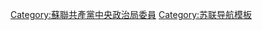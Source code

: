 <noinclude>{{NoteTA|G1=人物譯名}}</noinclude>{{Navbox
| name = 第二十八屆蘇聯共產黨中央政治局
| title = {{icon2|КПСС.svg|20px}} {{link-en|第二十八屆蘇聯共產黨中央政治局|28th Politburo of the Communist Party of the Soviet Union}}
| state = {{{state|autocollapse}}}
| bodyclass = hlist
| above = 1990年7月－1991年8月
| group1 = 委員
| list1 =
* [[米哈伊尔·谢尔盖耶维奇·戈尔巴乔夫|米哈伊爾·戈巴契夫]]
* [[弗拉基米尔·安东诺维奇·伊瓦什科|弗拉基米尔·伊瓦什科]]
* [[米科拉斯·马尔蒂诺维奇·布罗基亚维丘斯|米科拉斯·布羅基亞維丘斯]]
* [[吉维·格里戈里耶维奇·贡巴里泽|吉維·貢巴里澤]]
* [[斯坦尼斯拉夫·伊万诺维奇·古连科|斯坦尼斯拉夫·古連科]]
* [[亚历山大·谢尔盖耶维奇·扎索霍夫|亞歷山大·扎索霍夫]]
* [[伊斯蘭·卡里莫夫]]
* [[彼得·盧欽斯基]]
* [[阿布萨马特·马萨利耶维奇·马萨利耶夫|阿布萨马特·马萨利耶夫]]
* [[卡哈尔·马赫卡莫维奇·马赫卡莫夫|卡哈尔·马赫卡莫夫]]
* [[弗拉基米尔·米格拉诺维奇·莫夫西扬|弗拉基米尔·莫夫西扬]]
* [[阿亚兹·穆塔利博夫]]
* [[努尔苏丹·纳扎尔巴耶夫]]
* [[薩帕爾穆拉特·阿塔耶維奇·尼亞佐夫|薩帕爾穆拉特·尼亞佐夫]]
* [[伊万·库兹米奇·波洛兹科夫|伊萬·波洛茲科夫]]
* [[尤里·阿纳托利耶维奇·普罗科菲耶夫|尤里·普羅科菲耶夫]]
* [[阿尔弗雷兹·彼得罗维奇·鲁比克斯|阿爾弗雷茲·魯比克斯]]
* [[加林娜·弗拉基米罗夫娜·谢苗诺娃|加林娜·謝苗諾娃]]
* [[恩-阿尔诺·奥古斯托维奇·西拉里|恩-阿爾諾·西拉里]]
* [[谢尔盖·列昂尼多维奇·索科洛夫|謝爾蓋·索科洛夫]]
* [[叶戈尔·谢苗诺维奇·斯特罗耶夫|葉戈爾·斯特羅耶夫]]
* [[伊万·季莫费耶维奇·弗罗洛夫|伊萬·弗羅洛夫]]
* [[奥列格·西蒙诺维奇·舍宁|奧列格·舍寧]]
* [[根纳季·伊万诺维奇·亚纳耶夫|根納季·亞納耶夫]]
* [[阿纳托利·亚历山德罗维奇·马洛费耶夫|阿納托利·馬洛費耶夫]]
* [[斯捷潘·卡拉佩托维奇·波戈扬|斯捷潘·波戈扬]]
* [[连比特·埃利马洛维奇·安努斯|連比特·安努斯]]
* [[朱姆加尔别克·别克库塔诺维奇·阿曼巴耶夫|朱姆加爾別克·阿曼巴耶夫]]
* [[格里戈里·伊西多洛维奇·叶列梅|格里戈里·葉列梅]]
* [[米哈伊尔·谢苗诺维奇·苏尔科夫|米哈伊爾·蘇爾科夫]]
| below = [[模板:第二十七屆蘇聯共產黨中央政治局|第二十七屆]]{{to}}[[模板:第二十八屆蘇聯共產黨中央政治局|第二十八屆]]
}}<noinclude>
{{collapsible option}}
[[Category:蘇聯共產黨中央政治局委員]]
[[Category:苏联导航模板]]
</noinclude>